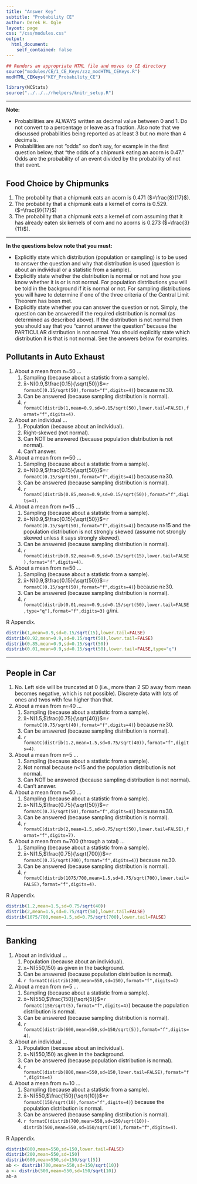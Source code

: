 ```yaml
---
title: "Answer Key"
subtitle: "Probability CE"
author: Derek H. Ogle
layout: page
css: "/css/modules.css"
output:
  html_document:
    self_contained: false
---
```


```r
## Renders an appropriate HTML file and moves to CE directory
source("modules/CE/1_CE_Keys/zzz_modHTML_CEKeys.R")
modHTML_CEKeys("KEY_Probability_CE")
```

```r
library(NCStats)
source("../../../rhelpers/knitr_setup.R")
```

----

<div class="alert alert-warning">
<strong>Note:</strong> 
<ul>
<li>Probabilities are ALWAYS written as decimal value between 0 and 1. Do not convert to a percentage or leave as a fraction. Also note that we discussed probabilities being reported as at least 3 but no more than 4 decimals.</li>
<li>Probabilities are not "odds" so don't say, for example in the first question below, that "the odds of a chipmunk eating an acorn is 0.47." Odds are the probability of an event divided by the probability of not that event.</li>
</ul>
</div>


## Food Choice by Chipmunks

1. The probability that a chipmunk eats an acorn is 0.471 ($=\frac{8}{17}$).
1. The probability that a chipmunk eats a kernel of corns is 0.529. ($=\frac{9}{17}$)
1. The probability that a chipmunk eats a kernel of corn assuming that it has already eaten six kernels of corn and no acorns is 0.273 ($=\frac{3}{11}$).

----

<div class="alert alert-warning">
<strong>In the questions below note that you must:</strong> 
<ul>
<li>Explicitly state which distribution (population or sampling) is to be used to answer the question and why that distribution is used (question is about an individual or a statistic from a sample).</li>
<li>Explicitly state whether the distribution is normal or not and how you know whether it is or is not normal. For population distributions you will be told in the background if it is normal or not. For sampling distributions you will have to determine if one of the three criteria of the Central Limit Theorem has been met.</li>
<li>Explicitly state whether you can answer the question or not. Simply, the question can be answered if the required distribution is normal (as determined as described above). If the distribution is not normal then you should say that you "cannot answer the question" because the PARTICULAR distribution is not normal. You should explicitly state which distribution it is that is not normal. See the answers below for examples.</li>
</ul>
</div>

## Pollutants in Auto Exhaust

1. About a mean from n=50 ...
    1. Sampling (because about a statistic from a sample).
    1. x&#772;~N(0.9,$\frac{0.15}{\sqrt{50}}$=`r formatC(0.15/sqrt(50),format="f",digits=4)`) because n&ge;30.
    1. Can be answered (because sampling distribution is normal).
    1. `r formatC(distrib(1,mean=0.9,sd=0.15/sqrt(50),lower.tail=FALSE),format="f",digits=4)`.
1. About an individual ...
    1. Population (because about an individual).
    1. Right-skewed (not normal).
    1. Can NOT be answered (because population distribution is not normal).
    1. Can't answer.
1. About a mean from n=50 ...
    1. Sampling (because about a statistic from a sample).
    1. x&#772;~N(0.9,$\frac{0.15}{\sqrt{50}}$=`r formatC(0.15/sqrt(50),format="f",digits=4)`) because n&ge;30.
    1. Can be answered (because sampling distribution is normal).
    1. `r formatC(distrib(0.85,mean=0.9,sd=0.15/sqrt(50)),format="f",digits=4)`.
1. About a mean from n=15 ...
    1. Sampling (because about a statistic from a sample).
    1. x&#772;~N(0.9,$\frac{0.15}{\sqrt{50}}$=`r formatC(0.15/sqrt(50),format="f",digits=4)`) because n&ge;15 and the population distribution is not strongly skewed (assume not strongly skewed unless it says strongly skewed).
    1. Can be answered (because sampling distribution is normal).
    1. `r formatC(distrib(0.92,mean=0.9,sd=0.15/sqrt(15),lower.tail=FALSE),format="f",digits=4)`.
1. About a mean from n=50 ...
    1. Sampling (because about a statistic from a sample).
    1. x&#772;~N(0.9,$\frac{0.15}{\sqrt{50}}$=`r formatC(0.15/sqrt(50),format="f",digits=4)`) because n&ge;30.
    1. Can be answered (because sampling distribution is normal).
    1. `r formatC(distrib(0.01,mean=0.9,sd=0.15/sqrt(50),lower.tail=FALSE,type="q"),format="f",digits=3)` g/mi.

R Appendix.
```r
distrib(1,mean=0.9,sd=0.15/sqrt(15),lower.tail=FALSE)
distrib(0.92,mean=0.9,sd=0.15/sqrt(50),lower.tail=FALSE)
distrib(0.85,mean=0.9,sd=0.15/sqrt(50))
distrib(0.01,mean=0.9,sd=0.15/sqrt(50),lower.tail=FALSE,type="q")
```

----

## People in Car

1. No.  Left side will be truncated at 0 (i.e., more than 2 SD away from mean becomes negative, which is not possible).  Discrete data with lots of ones and twos with few higher than that.
1. About a mean from n=40 ...
    1. Sampling (because about a statistic from a sample).
    1. x&#772;~N(1.5,$\frac{0.75}{\sqrt{40}}$=`r formatC(0.75/sqrt(40),format="f",digits=4)`) because n&ge;30.
    1. Can be answered (because sampling distribution is normal).
    1. `r formatC(distrib(1.2,mean=1.5,sd=0.75/sqrt(40)),format="f",digits=4)`.
1. About a mean from n=5 ...
    1. Sampling (because about a statistic from a sample).
    1. Not normal because n<15 and the population distribution is not normal.
    1. Can NOT be answered (because sampling distribution is not normal).
    1. Can't answer.
1. About a mean from n=50 ...
    1. Sampling (because about a statistic from a sample).
    1. x&#772;~N(1.5,$\frac{0.75}{\sqrt{50}}$=`r formatC(0.75/sqrt(50),format="f",digits=4)`) because n&ge;30.
    1. Can be answered (because sampling distribution is normal).
    1. `r formatC(distrib(2,mean=1.5,sd=0.75/sqrt(50),lower.tail=FALSE),format="f",digits=7)`.
1. About a mean from n=700 (through a total) ...
    1. Sampling (because about a statistic from a sample).
    1. x&#772;~N(1.5,$\frac{0.75}{\sqrt{700}}$=`r formatC(0.75/sqrt(700),format="f",digits=4)`) because n&ge;30.
    1. Can be answered (because sampling distribution is normal).
    1. `r formatC(distrib(1075/700,mean=1.5,sd=0.75/sqrt(700),lower.tail=FALSE),format="f",digits=4)`.

R Appendix.
```r
distrib(1.2,mean=1.5,sd=0.75/sqrt(40))
distrib(2,mean=1.5,sd=0.75/sqrt(50),lower.tail=FALSE)
distrib(1075/700,mean=1.5,sd=0.75/sqrt(700),lower.tail=FALSE)
```

----

## Banking

1. About an individual ...
    1. Population (because about an individual).
    1. x~N(550,150) as given in the background.
    1. Can be answered (because population distribution is normal).
    1. `r formatC(distrib(200,mean=550,sd=150),format="f",digits=4)`
1. About a mean from n=5 ...
    1. Sampling (because about a statistic from a sample).
    1. x&#772;~N(550,$\frac{150}{\sqrt{5}}$=`r formatC(150/sqrt(5),format="f",digits=4)`) because the population distribution is normal.
    1. Can be answered (because sampling distribution is normal).
    1. `r formatC(distrib(600,mean=550,sd=150/sqrt(5)),format="f",digits=4)`.
1. About an individual ...
    1. Population (because about an individual).
    1. x~N(550,150) as given in the background.
    1. Can be answered (because population distribution is normal).
    1. `r formatC(distrib(800,mean=550,sd=150,lower.tail=FALSE),format="f",digits=4)`
1. About a mean from n=10 ...
    1. Sampling (because about a statistic from a sample).
    1. x&#772;~N(550,$\frac{150}{\sqrt{10}}$=`r formatC(150/sqrt(10),format="f",digits=4)`) because the population distribution is normal.
    1. Can be answered (because sampling distribution is normal).
    1. `r formatC(distrib(700,mean=550,sd=150/sqrt(10))-distrib(500,mean=550,sd=150/sqrt(10)),format="f",digits=4)`.

R Appendix.
```r
distrib(800,mean=550,sd=150,lower.tail=FALSE)
distrib(200,mean=550,sd=150)
distrib(600,mean=550,sd=150/sqrt(5))
ab <- distrib(700,mean=550,sd=150/sqrt(10))
a <- distrib(500,mean=550,sd=150/sqrt(10))
ab-a
```
